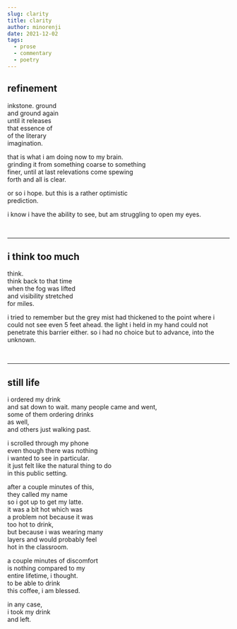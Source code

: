 ```yaml
---
slug: clarity
title: clarity
author: minorenji
date: 2021-12-02
tags:
  - prose
  - commentary
  - poetry
---
```


## refinement

inkstone. ground  
and ground again  
until it releases  
that essence of  
of the literary  
imagination.

that is what i am doing now to my brain.  
grinding it from something coarse to something  
finer, until at last relevations come spewing  
forth and all is clear.  

or so i hope. but this is a rather optimistic  
prediction.

i know i have the ability to see, but am struggling to open my eyes.

<br/>

---
## i think too much
think.  
think back to that time  
when the fog was lifted  
and visibility stretched  
for miles.

i tried to remember but the grey mist had thickened to the point where i could not see even 5 feet ahead. the light i held in my hand could not penetrate this barrier either. so i had no choice but to advance, into the unknown.

<br/>

---
## still life
i ordered my drink   
and sat down to wait.
many people came and went,  
some of them ordering drinks  
as well,  
and others just walking past.  

i scrolled through my phone  
even though there was nothing  
i wanted to see in particular.  
it just felt like the natural thing to do  
in this public setting.  

after a couple minutes of this,  
they called my name  
so i got up to get my latte.  
it was a bit hot which was  
a problem not because it was  
too hot to drink,  
but because i was wearing many  
layers and would probably feel  
hot in the classroom.  

a couple minutes of discomfort  
is nothing compared to my  
entire lifetime, i thought.  
to be able to drink  
this coffee, i am blessed.

in any case,  
i took my drink  
and left.